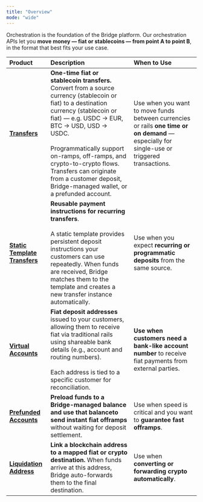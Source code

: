 ```yaml
---
title: "Overview"
mode: "wide"
---
```


Orchestration is the foundation of the Bridge platform. Our orchestration APIs let you **move money — fiat or stablecoins — from point A to point B**, in the format that best fits your use case.

| Product                                                                           | Description                                                                                                                                                                                                                                                                                                                                                                   | When to Use                                                                                                                                  |
| :-------------------------------------------------------------------------------- | :---------------------------------------------------------------------------------------------------------------------------------------------------------------------------------------------------------------------------------------------------------------------------------------------------------------------------------------------------------------------------- | :------------------------------------------------------------------------------------------------------------------------------------------- |
| [**Transfers**](/orchestration/transfer/transfer)                                 | **One-time fiat or stablecoin transfers.** Convert from a source currency (stablecoin or fiat) to a destination currency (stablecoin or fiat) — e.g. USDC → EUR, BTC → USD, USD → USDC. <br /><br />Programmatically support on-ramps, off-ramps, and crypto-to-crypto flows. Transfers can originate from a customer deposit, Bridge-managed wallet, or a prefunded account. | Use when you want to move funds between currencies or rails **one time or on demand** — especially for single-use or triggered transactions. |
| [**Static Template Transfers**](/orchestration/transfer/statictemplates)          | **Reusable payment instructions for recurring transfers**. <br /><br />A static template provides persistent deposit instructions your customers can use repeatedly. When funds are received, Bridge matches them to the template and creates a new transfer instance automatically.                                                                                          | Use when you expect **recurring or programmatic deposits** from the same source.                                                             |
| [**Virtual Accounts**](/orchestration/virtual_account/virtual_account)            | **Fiat deposit addresses** issued to your customers, allowing them to receive fiat via traditional rails using shareable bank details (e.g., account and routing numbers). <br /><br />Each address is tied to a specific customer for reconciliation.                                                                                                                        | **Use when customers need a bank-like account number** to receive fiat payments from external parties.                                       |
| [**Prefunded Accounts**](/orchestration/prefunded_account/prefunded_accounts)     | ****Preload funds to a Bridge-managed balance and use that balanceto send instant fiat offramps****  without waiting for deposit settlement.                                                                                                                                                                                                                                  | Use when speed is critical and you want to **guarantee fast offramps**.                                                                      |
| [**Liquidation Address**](/orchestration/liquidation_address/liquidation_address) | **Link a blockchain address to a mapped fiat or crypto destination.** When funds arrive at this address, Bridge auto-forwards them to the final destination.                                                                                                                                                                                                                  | Use when **converting or forwarding crypto automatically**.                                                                                  |